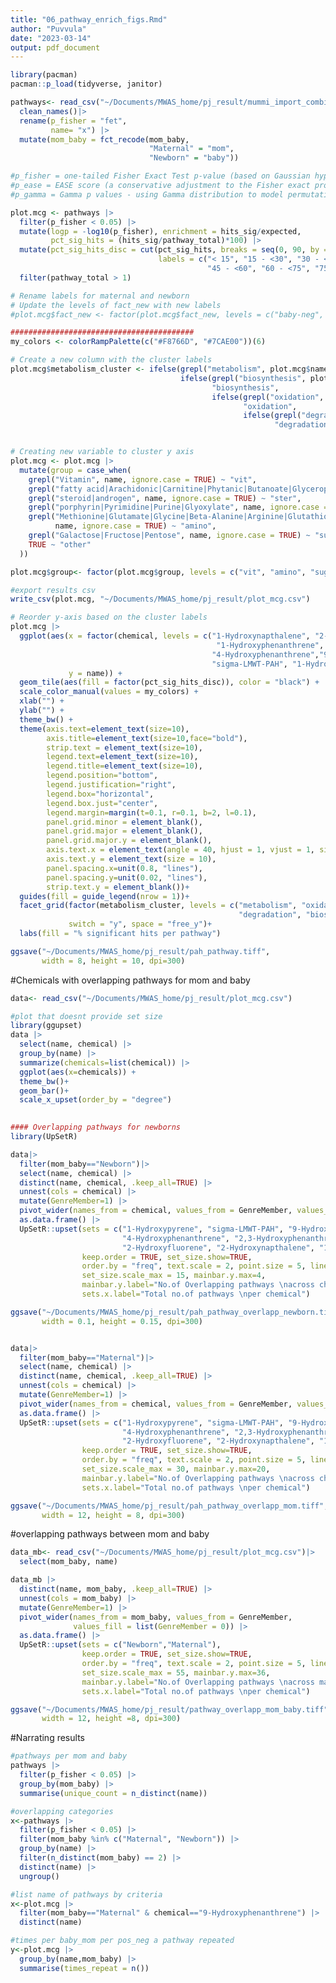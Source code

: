 ```yaml
---
title: "06_pathway_enrich_figs.Rmd"
author: "Puvvula"
date: "2023-03-14"
output: pdf_document
---
```


```r
library(pacman)
pacman::p_load(tidyverse, janitor)
```

```r
pathways<- read_csv("~/Documents/MWAS_home/pj_result/mummi_import_combined.csv") |>
  clean_names()|>
  rename(p_fisher = "fet",
         name= "x") |>
  mutate(mom_baby = fct_recode(mom_baby,
                               "Maternal" = "mom",
                               "Newborn" = "baby"))

#p_fisher = one-tailed Fisher Exact Test p-value (based on Gaussian hypergeometric probability distribution)
#p_ease = EASE score (a conservative adjustment to the Fisher exact probability that weights significance in favor of themes supported by more hits) Expression Analysis Systematic Explorer
#p_gamma = Gamma p values - using Gamma distribution to model permutation results

plot.mcg <- pathways |> 
  filter(p_fisher < 0.05) |>
  mutate(logp = -log10(p_fisher), enrichment = hits_sig/expected, 
         pct_sig_hits = (hits_sig/pathway_total)*100) |>
  mutate(pct_sig_hits_disc = cut(pct_sig_hits, breaks = seq(0, 90, by = 15), 
                                 labels = c("< 15", "15 - <30", "30 - <45", 
                                            "45 - <60", "60 - <75", "75 - <90"))) |>
  filter(pathway_total > 1)

# Rename labels for maternal and newborn
# Update the levels of fact_new with new labels
#plot.mcg$fact_new <- factor(plot.mcg$fact_new, levels = c("baby-neg", "baby-pos", "mom-neg", "mom-pos"),labels = c("Newborn C18", "Newborn HILIC", "Maternal C18", "Maternal HILIC"))

#########################################
my_colors <- colorRampPalette(c("#F8766D", "#7CAE00"))(6)

# Create a new column with the cluster labels
plot.mcg$metabolism_cluster <- ifelse(grepl("metabolism", plot.mcg$name, ignore.case = TRUE), "metabolism",
                                      ifelse(grepl("biosynthesis", plot.mcg$name, ignore.case = TRUE),
                                             "biosynthesis",
                                             ifelse(grepl("oxidation", plot.mcg$name, ignore.case = TRUE),
                                                    "oxidation", 
                                                    ifelse(grepl("degradation", plot.mcg$name, ignore.case = TRUE),
                                                           "degradation","na"))))


# Creating new variable to cluster y axis
plot.mcg <- plot.mcg |>
  mutate(group = case_when(
    grepl("Vitamin", name, ignore.case = TRUE) ~ "vit",
    grepl("fatty acid|Arachidonic|Carnitine|Phytanic|Butanoate|Glycerophospholipid|Linoleate", name, ignore.case = TRUE) ~ "fatty",
    grepl("steroid|androgen", name, ignore.case = TRUE) ~ "ster",
    grepl("porphyrin|Pyrimidine|Purine|Glyoxylate", name, ignore.case = TRUE) ~ "organic",
    grepl("Methionine|Glutamate|Glycine|Beta-Alanine|Arginine|Glutathione|Aspartate|Lysine|Tyrosine|Alanine|Tryptophan|Histidine",
          name, ignore.case = TRUE) ~ "amino",
    grepl("Galactose|Fructose|Pentose", name, ignore.case = TRUE) ~ "sug",
    TRUE ~ "other"
  ))

plot.mcg$group<- factor(plot.mcg$group, levels = c("vit", "amino", "sug", "fatty", "ster", "organic"))

#export results csv
write_csv(plot.mcg, "~/Documents/MWAS_home/pj_result/plot_mcg.csv")

# Reorder y-axis based on the cluster labels
plot.mcg |>
  ggplot(aes(x = factor(chemical, levels = c("1-Hydroxynapthalene", "2-Hydroxynapthalene", "2-Hydroxyfluorene",
                                              "1-Hydroxyphenanthrene", "2,3-Hydroxyphenanthrene",
                                             "4-Hydroxyphenanthrene","9-Hydroxyphenanthrene", 
                                             "sigma-LMWT-PAH", "1-Hydroxypyrene")), 
             y = name)) + 
  geom_tile(aes(fill = factor(pct_sig_hits_disc)), color = "black") +
  scale_color_manual(values = my_colors) +
  xlab("") +
  ylab("") +
  theme_bw() +
  theme(axis.text=element_text(size=10), 
        axis.title=element_text(size=10,face="bold"),
        strip.text = element_text(size=10),
        legend.text=element_text(size=10),
        legend.title=element_text(size=10),
        legend.position="bottom",
        legend.justification="right",
        legend.box="horizontal",
        legend.box.just="center",
        legend.margin=margin(t=0.1, r=0.1, b=2, l=0.1),
        panel.grid.minor = element_blank(),
        panel.grid.major = element_blank(),
        panel.grid.major.y = element_blank(),
        axis.text.x = element_text(angle = 40, hjust = 1, vjust = 1, size = 10),
        axis.text.y = element_text(size = 10), 
        panel.spacing.x=unit(0.8, "lines"),
        panel.spacing.y=unit(0.02, "lines"),
        strip.text.y = element_blank())+
  guides(fill = guide_legend(nrow = 1))+
  facet_grid(factor(metabolism_cluster, levels = c("metabolism", "oxidation",
                                                   "degradation", "biosynthesis", "na"))*group~ mom_baby, scales = "free_y", 
             switch = "y", space = "free_y")+
  labs(fill = "% significant hits per pathway")

ggsave("~/Documents/MWAS_home/pj_result/pah_pathway.tiff", 
       width = 8, height = 10, dpi=300)
```

#Chemicals with overlapping pathways for mom and baby
```r
data<- read_csv("~/Documents/MWAS_home/pj_result/plot_mcg.csv")

#plot that doesnt provide set size
library(ggupset)
data |> 
  select(name, chemical) |>
  group_by(name) |>
  summarize(chemicals=list(chemical)) |>
  ggplot(aes(x=chemicals)) +
  theme_bw()+
  geom_bar()+
  scale_x_upset(order_by = "degree")
  

#### Overlapping pathways for newborns
library(UpSetR)

data|>
  filter(mom_baby=="Newborn")|> 
  select(name, chemical) |>
  distinct(name, chemical, .keep_all=TRUE) |>
  unnest(cols = chemical) |>
  mutate(GenreMember=1) |>
  pivot_wider(names_from = chemical, values_from = GenreMember, values_fill = list(GenreMember = 0)) |>
  as.data.frame() |>
  UpSetR::upset(sets = c("1-Hydroxypyrene", "sigma-LMWT-PAH", "9-Hydroxyphenanthrene", 
                         "4-Hydroxyphenanthrene", "2,3-Hydroxyphenanthrene", "1-Hydroxyphenanthrene",
                         "2-Hydroxyfluorene", "2-Hydroxynapthalene", "1-Hydroxynapthalene"), 
                keep.order = TRUE, set_size.show=TRUE,
                order.by = "freq", text.scale = 2, point.size = 5, line.size = 1.5,
                set_size.scale_max = 15, mainbar.y.max=4,
                mainbar.y.label="No.of Overlapping pathways \nacross chemicals", 
                sets.x.label="Total no.of pathways \nper chemical")

ggsave("~/Documents/MWAS_home/pj_result/pah_pathway_overlapp_newborn.tiff", 
       width = 0.1, height = 0.15, dpi=300)


data|>
  filter(mom_baby=="Maternal")|> 
  select(name, chemical) |>
  distinct(name, chemical, .keep_all=TRUE) |>
  unnest(cols = chemical) |>
  mutate(GenreMember=1) |>
  pivot_wider(names_from = chemical, values_from = GenreMember, values_fill = list(GenreMember = 0)) |>
  as.data.frame() |>
  UpSetR::upset(sets = c("1-Hydroxypyrene", "sigma-LMWT-PAH", "9-Hydroxyphenanthrene", 
                         "4-Hydroxyphenanthrene", "2,3-Hydroxyphenanthrene", "1-Hydroxyphenanthrene",
                         "2-Hydroxyfluorene", "2-Hydroxynapthalene", "1-Hydroxynapthalene"), 
                keep.order = TRUE, set_size.show=TRUE,
                order.by = "freq", text.scale = 2, point.size = 5, line.size = 1.5,
                set_size.scale_max = 30, mainbar.y.max=20,
                mainbar.y.label="No.of Overlapping pathways \nacross chemicals", 
                sets.x.label="Total no.of pathways \nper chemical")

ggsave("~/Documents/MWAS_home/pj_result/pah_pathway_overlapp_mom.tiff", 
       width = 12, height = 8, dpi=300)

```

#overlapping pathways between mom and baby
```r
data_mb<- read_csv("~/Documents/MWAS_home/pj_result/plot_mcg.csv")|>
  select(mom_baby, name)

data_mb |>
  distinct(name, mom_baby, .keep_all=TRUE) |>
  unnest(cols = mom_baby) |>
  mutate(GenreMember=1) |>
  pivot_wider(names_from = mom_baby, values_from = GenreMember, 
              values_fill = list(GenreMember = 0)) |>
  as.data.frame() |>
  UpSetR::upset(sets = c("Newborn","Maternal"), 
                keep.order = TRUE, set_size.show=TRUE,
                order.by = "freq", text.scale = 2, point.size = 5, line.size = 1.5,
                set_size.scale_max = 55, mainbar.y.max=36,
                mainbar.y.label="No.of Overlapping pathways \nacross maternal and newborn's", 
                sets.x.label="Total no.of pathways \nper chemical")

ggsave("~/Documents/MWAS_home/pj_result/pathway_overlapp_mom_baby.tiff", 
       width = 12, height =8, dpi=300)
```


#Narrating results
```r
#pathways per mom and baby
pathways |>
  filter(p_fisher < 0.05) |>
  group_by(mom_baby) |>
  summarise(unique_count = n_distinct(name))

#overlapping categories
x<-pathways |>
  filter(p_fisher < 0.05) |>
  filter(mom_baby %in% c("Maternal", "Newborn")) |>
  group_by(name) |>
  filter(n_distinct(mom_baby) == 2) |>
  distinct(name) |>
  ungroup()

#list name of pathways by criteria
x<-plot.mcg |>
  filter(mom_baby=="Maternal" & chemical=="9-Hydroxyphenanthrene") |>
  distinct(name)

#times per baby_mom per pos_neg a pathway repeated
y<-plot.mcg |>
  group_by(name,mom_baby) |>
  summarise(times_repeat = n())
```






